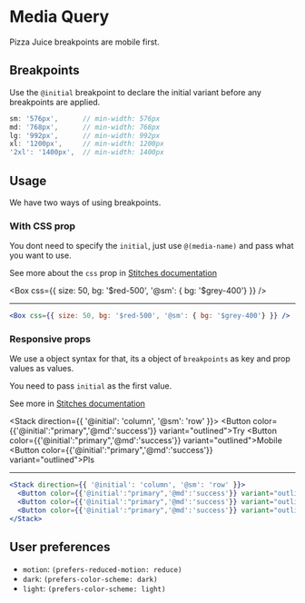 
# Media Query

Pizza Juice breakpoints are mobile first.

## Breakpoints

Use the `@initial` breakpoint to declare the initial variant before any breakpoints are applied.

```js
sm: '576px',      // min-width: 576px 
md: '768px',      // min-width: 768px
lg: '992px',      // min-width: 992px
xl: '1200px',     // min-width: 1200px
'2xl': '1400px',  // min-width: 1400px
```


## Usage

We have two ways of using breakpoints.

### With CSS prop

You dont need to specify the `initial`, just use `@(media-name)` and pass what you want to use.

See more about the `css` prop in [Stitches documentation](https://stitches.dev/docs/styling)


<Box css={{ size: 50, bg: '$red-500', '@sm': { bg: '$grey-400'} }} />

- - -

```jsx
<Box css={{ size: 50, bg: '$red-500', '@sm': { bg: '$grey-400'} }} />
```

### Responsive props

We use a object syntax for that, its a object of `breakpoints` as key and prop values as values.

You need to pass `initial` as the first value.

See more in [Stitches documentation](https://stitches.dev/docs/responsive-styles)

<Stack direction={{ '@initial': 'column', '@sm': 'row' }}>
  <Button color={{'@initial':"primary",'@md':'success'}} variant="outlined">Try</Button>
  <Button color={{'@initial':"primary",'@md':'success'}} variant="outlined">Mobile</Button>
  <Button color={{'@initial':"primary",'@md':'success'}} variant="outlined">Pls</Button>
</Stack>

- - - 

```jsx
<Stack direction={{ '@initial': 'column', '@sm': 'row' }}>
  <Button color={{'@initial':"primary",'@md':'success'}} variant="outlined">Try</Button>
  <Button color={{'@initial':"primary",'@md':'success'}} variant="outlined">Mobile</Button>
  <Button color={{'@initial':"primary",'@md':'success'}} variant="outlined">Pls</Button>
</Stack>
```

## User preferences

- `motion`: `(prefers-reduced-motion: reduce)`
- `dark`: `(prefers-color-scheme: dark)`
- `light`: `(prefers-color-scheme: light)`